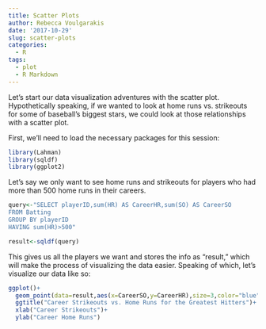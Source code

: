 ```yaml
---
title: Scatter Plots
author: Rebecca Voulgarakis
date: '2017-10-29'
slug: scatter-plots
categories:
  - R
tags:
  - plot
  - R Markdown
---
```


Let's start our data visualization adventures with the scatter plot. Hypothetically speaking, if we wanted to look at home runs vs. strikeouts for some of baseball's biggest stars, we could look at those relationships with a scatter plot.

First, we'll need to load the necessary packages for this session:
```r
library(Lahman)
library(sqldf)
library(ggplot2)
```

Let's say we only want to see home runs and strikeouts for players who had more than 500 home runs in their careers.
```r
query<-"SELECT playerID,sum(HR) AS CareerHR,sum(SO) AS CareerSO
FROM Batting
GROUP BY playerID
HAVING sum(HR)>500"

result<-sqldf(query)
```

This gives us all the players we want and stores the info as "result," which will make the process of visualizing the data easier. Speaking of which, let's visualize our data like so:

```r
ggplot()+
  geom_point(data=result,aes(x=CareerSO,y=CareerHR),size=3,color="blue")+
  ggtitle("Career Strikeouts vs. Home Runs for the Greatest Hitters")+
  xlab("Career Strikeouts")+
  ylab("Career Home Runs")
```


